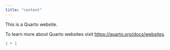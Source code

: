 ```yaml
---
title: "content"
---
```


This is a Quarto website.

To learn more about Quarto websites visit <https://quarto.org/docs/websites>.

```r
1 + 1
```
